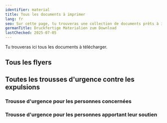 ```yaml
---
identifier: material
title: Tous les documents à imprimer
lang: fr
seo: Sur cette page, tu trouveras une collection de documents prêts à imprimer. Tu peux télécharger tous les flyers sous forme de fichier unique, les imprimer et les distribuer.
germanTitle: Druckfertige Materialien zum Download
lastChecked: 2025-07-05
---
```


Tu trouveras ici tous les documents à télécharger.

## Tous les flyers

<PdfLink collection="flyers" identifier="all" lang="all"></PdfLink>
<PdfLink collection="flyers" identifier="all" lang="ar"></PdfLink>
<PdfLink collection="flyers" identifier="all" lang="de"></PdfLink>
<PdfLink collection="flyers" identifier="all" lang="en"></PdfLink>
<PdfLink collection="flyers" identifier="all" lang="es"></PdfLink>
<PdfLink collection="flyers" identifier="all" lang="fr"></PdfLink>

## Toutes les trousses d'urgence contre les expulsions
### Trousse d'urgence pour les personnes concernées

<PdfLink collection="kits" identifier="affected" lang="ar"></PdfLink>
<PdfLink collection="kits" identifier="affected" lang="de"></PdfLink>
<PdfLink collection="kits" identifier="affected" lang="en"></PdfLink>
<PdfLink collection="kits" identifier="affected" lang="es"></PdfLink>
<PdfLink collection="kits" identifier="affected" lang="fr"></PdfLink>

### Trousse d'urgence pour les personnes apportant leur soutien

<PdfLink collection="kits" identifier="support" lang="ar"></PdfLink>
<PdfLink collection="kits" identifier="support" lang="de"></PdfLink>
<PdfLink collection="kits" identifier="support" lang="en"></PdfLink>
<PdfLink collection="kits" identifier="support" lang="es"></PdfLink>
<PdfLink collection="kits" identifier="support" lang="fr"></PdfLink>
